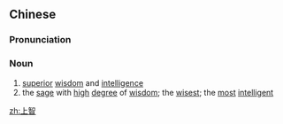 ==Chinese==
{{zh-forms|alt=上知-“sage”}}

===Pronunciation===
{{zh-pron
|m=shàngzhì
|c=soeng6 zi3
|cat=n
}}

===Noun===
{{zh-noun}}

# [[superior]] [[wisdom]] and [[intelligence]]
# the [[sage]] with [[high]] [[degree]] of [[wisdom]]; the [[wisest]]; the [[most]] [[intelligent]]

[[zh:上智]]